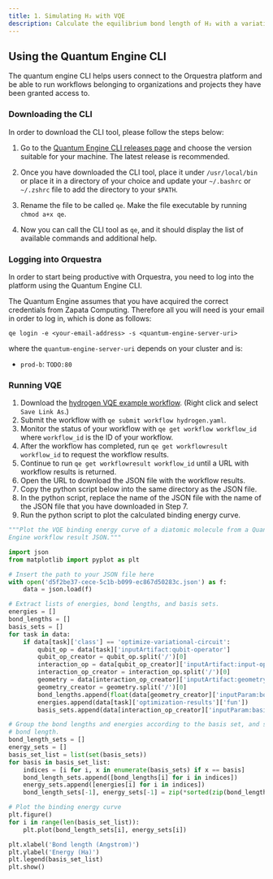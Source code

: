 ```yaml
---
title: 1. Simulating H₂ with VQE
description: Calculate the equilibrium bond length of H₂ with a variational quantum eigensolver
---
```


## Using the Quantum Engine CLI

The quantum engine CLI helps users connect to the Orquestra platform and be able to run workflows belonging to organizations and projects they have been granted access to.

### Downloading the CLI

In order to download the CLI tool, please follow the steps below:

1. Go to the [Quantum Engine CLI releases page](https://github.com/zapatacomputing/qe-cli/releases) and choose the version suitable for your machine. The latest release is recommended.

1. Once you have downloaded the CLI tool, place it under `/usr/local/bin` or place it in a directory of your choice and update your `~/.bashrc` or `~/.zshrc` file to add the directory to your `$PATH`.

1. Rename the file to be called `qe`. Make the file executable by running `chmod a+x qe`.

1. Now you can call the CLI tool as `qe`, and it should display the list of available commands and additional help.

### Logging into Orquestra

In order to start being productive with Orquestra, you need to log into the platform using the Quantum Engine CLI.

The Quantum Engine assumes that you have acquired the correct credentials from Zapata Computing. Therefore all you will need is your email in order to log in, which is done as follows:

`qe login -e <your-email-address> -s <quantum-engine-server-uri>`

where the `quantum-engine-server-uri` depends on your cluster and is:
- `prod-b`: `TODO:80`

### Running VQE

1. Download the [hydrogen VQE example workflow](/hydrogen.yaml). (Right click and select `Save Link As`.)
1. Submit the workflow with `qe submit workflow hydrogen.yaml`.
1. Monitor the status of your workflow with `qe get workflow workflow_id` where
`workflow_id` is the ID of your workflow.
1. After the workflow has completed, run `qe get workflowresult workflow_id` to request the workflow results.
1. Continue to run `qe get workflowresult workflow_id` until a URL with workflow results is returned.
1. Open the URL to download the JSON file with the workflow results.
1. Copy the python script below into the same directory as the JSON file.
1. In the python script, replace the name of the JSON file with the name of the JSON file that you have downloaded in Step 7.
1. Run the python script to plot the calculated binding energy curve.

```python
"""Plot the VQE binding energy curve of a diatomic molecule from a Quantum
Engine workflow result JSON."""

import json
from matplotlib import pyplot as plt

# Insert the path to your JSON file here
with open('d5f2be37-cece-5c1b-b099-ec867d50283c.json') as f:
    data = json.load(f)

# Extract lists of energies, bond lengths, and basis sets.
energies = []
bond_lengths = []
basis_sets = []
for task in data:
    if data[task]['class'] == 'optimize-variational-circuit':
        qubit_op = data[task]['inputArtifact:qubit-operator']
        qubit_op_creator = qubit_op.split('/')[0]
        interaction_op = data[qubit_op_creator]['inputArtifact:input-op']
        interaction_op_creator = interaction_op.split('/')[0]
        geometry = data[interaction_op_creator]['inputArtifact:geometry']
        geometry_creator = geometry.split('/')[0]
        bond_lengths.append(float(data[geometry_creator]['inputParam:bond-length']))
        energies.append(data[task]['optimization-results']['fun'])
        basis_sets.append(data[interaction_op_creator]['inputParam:basis'])

# Group the bond lengths and energies according to the basis set, and sort by
# bond length.
bond_length_sets = []
energy_sets = []
basis_set_list = list(set(basis_sets))
for basis in basis_set_list:
    indices = [i for i, x in enumerate(basis_sets) if x == basis]
    bond_length_sets.append([bond_lengths[i] for i in indices])
    energy_sets.append([energies[i] for i in indices])
    bond_length_sets[-1], energy_sets[-1] = zip(*sorted(zip(bond_length_sets[-1], energy_sets[-1]), key=lambda x: x[0]))

# Plot the binding energy curve
plt.figure()
for i in range(len(basis_set_list)):
    plt.plot(bond_length_sets[i], energy_sets[i])

plt.xlabel('Bond length (Angstrom)')
plt.ylabel('Energy (Ha)')
plt.legend(basis_set_list)
plt.show()
```

